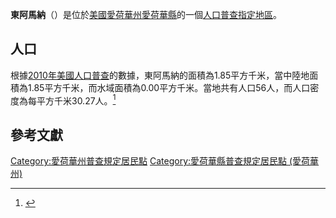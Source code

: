 {{noteTA
|G1=USState
|G2=地名
|G3=Unit
}}
{{Infobox settlement
|official_name            = 東阿馬納
|native_name = East Amana
|settlement_type          = [[人口普查指定地區|人口普查指定地區]]
|image_skyline            = 
|imagesize                = 
|image_map                = 
|mapsize                  = 
|pushpin_map              = USA Iowa 
|pushpin_label            = 東阿馬納
|pushpin_label_position   = top
|pushpin_map_caption      = 東阿馬納在愛荷華州的位置
|subdivision_type         = [[世界政區索引|國家]]
|subdivision_type1        = [[美国州份|州份]]
|subdivision_type2        = [[愛荷華州行政区划|縣]]
|subdivision_name         = [[美国|美国]]
|subdivision_name1        = [[愛荷華州|愛荷華州]]
|subdivision_name2        = [[愛荷華縣_(愛荷華州)|愛荷華縣]]
|elevation_ft             = 755
|elevation_m              = 230
|timezone                 = [[北美中部时区|北美中部时区]]
|area_total_km2           = 1.85
|area_land_km2            = 1.85
|area_water_km2           = 0.00
|area_total_sq_mi         = 
|area_land_sq_mi          = 
|area_water_sq_mi         = 
|population_as_of         = [[2010年美國人口普查|2010]]
|population_footnotes     = 
|population_total         = 56
|population_density_km2   = auto
|population_density_sq_mi = auto
|utc_offset               = -6
|coordinates              = {{coord|41|48|33|N|91|51|04|W|display=inline,title}}
| coor_pinpoint           = 
| coordinates_footnotes   = 
|timezone_DST             = CDT
|utc_offset_DST           = -5
|postal_code_type         = [[美國郵區編號|郵區編號]]
|postal_code              = 
|area_code                = {{link-en|电话区号319|Area code 319|319}}
|blank_name = [[地名信息系统|GNIS ID]]
|blank_info = 456111<ref name="GNIS">{{cite gnis|456111|East Amana}}</ref>
}}
'''東阿馬納'''（{{lang-en|East Amana}}）是位於[[美國|美國]][[愛荷華州|愛荷華州]][[愛荷華縣_(愛荷華州)|愛荷華縣]]的一個[[人口普查指定地區|人口普查指定地區]]。

== 人口 ==
根據[[2010年美國人口普查|2010年美國人口普查]]的數據，東阿馬納的面積為1.85平方千米，當中陸地面積為1.85平方千米，而水域面積為0.00平方千米。當地共有人口56人，而人口密度為每平方千米30.27人。<ref name="GR8">{{cite web|url=http://factfinder2.census.gov|publisher=[[美国人口调查局|美国人口调查局]]|accessdate=2011-05-14|title=American FactFinder|archive-date=2013-09-11|archive-url=https://web.archive.org/web/20130911234518/http://factfinder2.census.gov/|dead-url=no}}</ref>

== 參考文獻 ==
{{reflist}}

{{愛荷華縣 (愛荷華州)}}

{{DEFAULTSORT:East Amana, Iowa}}
[[Category:愛荷華州普查規定居民點|Category:愛荷華州普查規定居民點]]
[[Category:愛荷華縣普查規定居民點_(愛荷華州)|Category:愛荷華縣普查規定居民點 (愛荷華州)]]

{{Iowa-geo-stub}}
<nowiki></nowiki>
